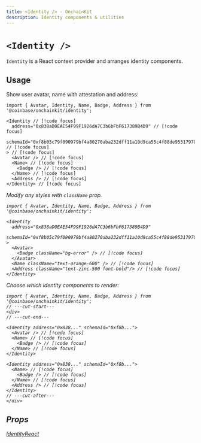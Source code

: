 ```yaml
---
title: <Identity /> · OnchainKit
description: Identity components & utilities
---
```



# `<Identity />`

`Identity` is a React context provider and arranges identity components.

## Usage

Show user avatar, name with attestation and address:

```tsx twoslash
import { Avatar, Identity, Name, Badge, Address } from '@coinbase/onchainkit/identity';

<Identity // [!code focus]
  address="0x838aD0EAE54F99F1926dA7C3b6bFbF617389B4D9" // [!code focus]
  schemaId="0xf8b05c79f090979bf4a80270aba232dff11a10d9ca55c4f88de95317970f0de9" // [!code focus]
> // [!code focus]
  <Avatar /> // [!code focus]
  <Name> // [!code focus]
    <Badge /> // [!code focus]
  </Name> // [!code focus]
  <Address /> // [!code focus]
</Identity> // [!code focus]
```

<App>
  <Identity
    address="0x838aD0EAE54F99F1926dA7C3b6bFbF617389B4D9"
    schemaId="0xf8b05c79f090979bf4a80270aba232dff11a10d9ca55c4f88de95317970f0de9"
  >
    <Avatar />
    <Name>
      <Badge />
    </Name>
    <Address />
  </Identity>
</App>

Modify any styles with `className` prop.

```tsx twoslash
import { Avatar, Identity, Name, Badge, Address } from '@coinbase/onchainkit/identity';

<Identity
  address="0x838aD0EAE54F99F1926dA7C3b6bFbF617389B4D9"
  schemaId="0xf8b05c79f090979bf4a80270aba232dff11a10d9ca55c4f88de95317970f0de9"
>
  <Avatar>
    <Badge className="bg-error" /> // [!code focus]
  </Avatar>
  <Name className="text-orange-600" /> // [!code focus]
  <Address className="text-zinc-500 font-bold"/> // [!code focus]
</Identity>
```

<App>
  <Identity
    address="0x838aD0EAE54F99F1926dA7C3b6bFbF617389B4D9"
    schemaId="0xf8b05c79f090979bf4a80270aba232dff11a10d9ca55c4f88de95317970f0de9"
  >
    <Avatar>
      <Badge className="bg-error" />
    </Avatar>
    <Name className="text-orange-600" />
    <Address className="text-zinc-500 font-bold"/>
  </Identity>
</App>

Choose which identity components to render:

```tsx twoslash
import { Avatar, Identity, Name, Badge, Address } from '@coinbase/onchainkit/identity';
// ---cut-start---
<div>
// ---cut-end---

<Identity address="0x838..." schemaId="0xf8b...">
  <Avatar /> // [!code focus]
  <Name> // [!code focus]
    <Badge /> // [!code focus]
  </Name> // [!code focus]
</Identity>

<Identity address="0x838..." schemaId="0xf8b...">
  <Name> // [!code focus]
    <Badge /> // [!code focus]
  </Name> // [!code focus]
  <Address /> // [!code focus]
</Identity>
// ---cut-after---
</div>
```

<App>
  <Identity
    address="0x838aD0EAE54F99F1926dA7C3b6bFbF617389B4D9"
    schemaId="0xf8b05c79f090979bf4a80270aba232dff11a10d9ca55c4f88de95317970f0de9"
  >
    <Avatar />
    <Name>
      <Badge />
    </Name>
  </Identity>
  <Identity
    address="0x838aD0EAE54F99F1926dA7C3b6bFbF617389B4D9"
    schemaId="0xf8b05c79f090979bf4a80270aba232dff11a10d9ca55c4f88de95317970f0de9"
    className="mt-2"
  >
    <Name>
      <Badge />
    </Name>
    <Address />
  </Identity>
</App>

## Props

[IdentityReact](/builderkits/onchainkit/identity/types#identityreact)


